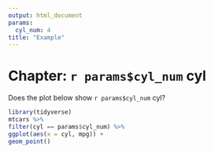 ```yaml
---
output: html_document
params:
  cyl_num: 4
title: "Example"
---
```


# Chapter: `r params$cyl_num` cyl

Does the plot below show `r params$cyl_num` cyl?

```r
library(tidyverse)
mtcars %>%
filter(cyl == params$cyl_num) %>%
ggplot(aes(x = cyl, mpg)) +
geom_point()
```
